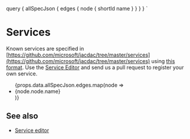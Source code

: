 
  query {
    allSpecJson {
      edges {
        node {
          shortId
          name
        }
      }
    }
  }
`

# Services

Known services are specified in [https://github.com/microsoft/jacdac/tree/master/services](https://github.com/microsoft/jacdac/tree/master/services)
using [this format](https://github.com/microsoft/jacdac/tree/master/spectool). 
Use the [Service Editor](/tools/service-editor) and send us a pull request 
to register your own service.

<ul>
    {props.data.allSpecJson.edges.map(node => <li>
        <Link to={`/services/${node.node.shortId}`}>{node.node.name}</Link>
    </li>)}
</ul>

## See also

* [Service editor](/tools/service-editor)